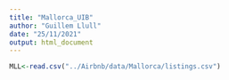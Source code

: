 ```yaml
---
title: "Mallorca_UIB"
author: "Guillem Llull"
date: "25/11/2021"
output: html_document
---
```


```r
MLL<-read.csv("../Airbnb/data/Mallorca/listings.csv")
```

